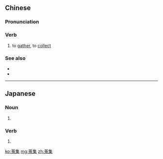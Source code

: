 ==Chinese==
{{zh-forms}}

===Pronunciation===
{{zh-pron
|m=sōují
|c=sau1 zaap6
|mn=so͘-chi̍p
|cat=v
}}

===Verb===
{{zh-verb}}

# to [[gather]], to [[collect]]

===See also===
* {{zh-l|收集}}
* {{zh-l|搜集}}

----

==Japanese==
{{ja-kanjitab|しゅう|しゅう|yomi=on}}

===Noun===
{{ja-noun|しゅうしゅう|hhira=しうしふ}}

# {{alternative form of|収集|lang=ja}}

===Verb===
{{ja-verb-suru|しゅうしゅう|hhira=しうしふ}}

# {{alternative form of|収集|lang=ja}}

[[ko:蒐集]]
[[mg:蒐集]]
[[zh:蒐集]]